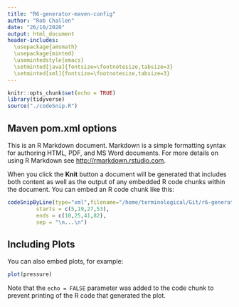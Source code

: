 ```yaml
---
title: "R6-generator-maven-config"
author: "Rob Challen"
date: "26/10/2020"
output: html_document
header-includes:
  \usepackage{amsmath}
  \usepackage{minted}
  \usemintedstyle{emacs}
  \setminted[java]{fontsize=\footnotesize,tabsize=3}
  \setminted[xml]{fontsize=\footnotesize,tabsize=3}
---
```


```r
knitr::opts_chunk$set(echo = TRUE)
library(tidyverse)
source("./codeSnip.R")
```

## Maven pom.xml options

This is an R Markdown document. Markdown is a simple formatting syntax for authoring HTML, PDF, and MS Word documents. For more details on using R Markdown see <http://rmarkdown.rstudio.com>.

When you click the **Knit** button a document will be generated that includes both content as well as the output of any embedded R code chunks within the document. You can embed an R code chunk like this:


```r
codeSnipByLine(type="xml",filename="/home/terminological/Git/r6-generator-maven-plugin-test/pom.xml",
         starts = c(5,19,27,53),
         ends = c(10,25,41,82), 
         sep = "\n...\n")
```

## Including Plots

You can also embed plots, for example:

```r
plot(pressure)
```

Note that the `echo = FALSE` parameter was added to the code chunk to prevent printing of the R code that generated the plot.
